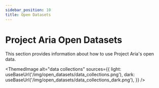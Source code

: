 ```yaml
---
sidebar_position: 10
title: Open Datasets
---
```


# Project Aria Open Datasets

This section provides information about how to use Project Aria's open data.


<ThemedImage
  alt="data collections"
  sources={{
    light: useBaseUrl('/img/open_datasets/data_collections.png'),
    dark: useBaseUrl('/img/open_datasets/data_collections_dark.png'),
  }}
/>
